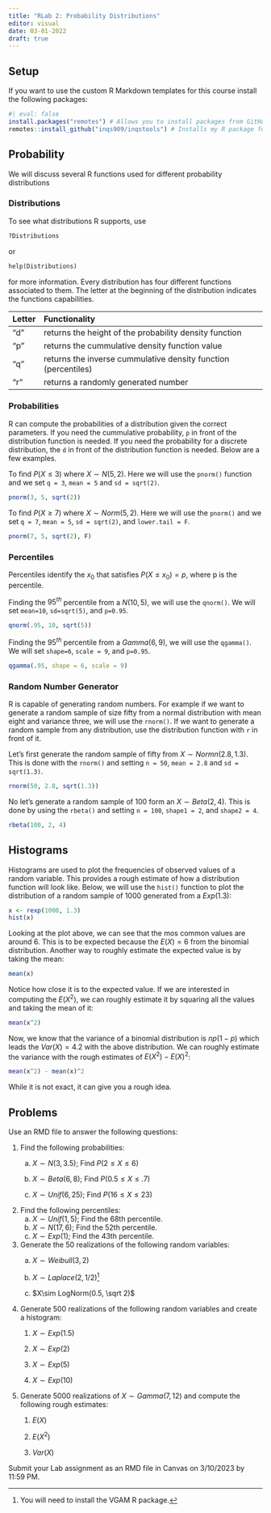 ```yaml
---
title: "RLab 2: Probability Distributions"
editor: visual
date: 03-01-2022
draft: true
---
```


## Setup

If you want to use the custom R Markdown templates for this course install the following packages:

```r
#| eval: false
install.packages("remotes") # Allows you to install packages from GitHub
remotes::install_github("inqs909/inqstools") # Installs my R package for the course
```

## Probability

We will discuss several R functions used for different probability distributions

### Distributions

To see what distributions R supports, use

``` default
?Distributions
```

or

``` default
help(Distributions)
```

for more information. Every distribution has four different functions associated to them. The letter at the beginning of the distribution indicates the functions capabilities.

| Letter | Functionality                                                  |
|:-------|:---------------------------------------------------------------|
| "d"    | returns the height of the probability density function         |
| "p"    | returns the cummulative density function value                 |
| "q"    | returns the inverse cummulative density function (percentiles) |
| "r"    | returns a randomly generated number                            |

### Probabilities

R can compute the probabilities of a distribution given the correct parameters. If you need the cummulative probability, `p` in front of the distribution function is needed. If you need the probability for a discrete distribution, the `d` in front of the distribution function is needed. Below are a few examples.

To find $P(X \leq 3 )$ where $X \sim N(5,2)$. Here we will use the `pnorm()` function and we set `q = 3`, `mean = 5` and `sd = sqrt(2)`.

```r
pnorm(3, 5, sqrt(2))
```

To find $P(X \geq 7 )$ where $X \sim Norm(5, 2)$. Here we will use the `pnorm()` and we set `q = 7`, `mean = 5`, `sd = sqrt(2)`, and `lower.tail = F`.

```r
pnorm(7, 5, sqrt(2), F)
```

### Percentiles

Percentiles identify the $x_0$ that satisfies $P(X \le x_0)=p$, where p is the percentile.

Finding the $95^{th}$ percentile from a $N(10, 5)$, we will use the `qnorm()`. We will set `mean=10`, `sd=sqrt(5)`, and `p=0.95`.

```r
qnorm(.95, 10, sqrt(5))
```

Finding the $95^{th}$ percentile from a $Gamma(6,9)$, we will use the `qgamma()`. We will set `shape=6`, `scale = 9`, and `p=0.95`.

```r
qgamma(.95, shape = 6, scale = 9)
```

### Random Number Generator

R is capable of generating random numbers. For example if we want to generate a random sample of size fifty from a normal distribution with mean eight and variance three, we will use the `rnorm()`. If we want to generate a random sample from any distribution, use the distribution function with `r` in front of it.

Let's first generate the random sample of fifty from $X \sim Normn(2.8, 1.3)$. This is done with the `rnorm()` and setting `n = 50`, `mean = 2.8` and `sd = sqrt(1.3)`.

```r
rnorm(50, 2.8, sqrt(1.3))
```

No let's generate a random sample of 100 form an $X \sim Beta(2,4)$. This is done by using the `rbeta()` and setting `n = 100`, `shape1 = 2`, and `shape2 = 4`.

```r
rbeta(100, 2, 4)
```

## Histograms

Histograms are used to plot the frequencies of observed values of a random variable. This provides a rough estimate of how a distribution function will look like. Below, we will use the `hist()` function to plot the distribution of a random sample of 1000 generated from a $Exp(1.3)$:

```r
x <- rexp(1000, 1.3)
hist(x)
```

Looking at the plot above, we can see that the mos common values are around 6. This is to be expected because the $E(X)=6$ from the binomial distribution. Another way to roughly estimate the expected value is by taking the mean:

```r
mean(x)
```

Notice how close it is to the expected value. If we are interested in computing the $E(X^2)$, we can roughly estimate it by squaring all the values and taking the mean of it:

```r
mean(x^2)
```

Now, we know that the variance of a binomial distribution is $np(1-p)$ which leads the $Var(X)=4.2$ with the above distribution. We can roughly estimate the variance with the rough estimates of $E(X^2)-E(X)^2$:

```r
mean(x^2) - mean(x)^2
```

While it is not exact, it can give you a rough idea.

## Problems

Use an RMD file to answer the following questions:

1.  Find the following probabilities:
    a.  $X\sim N(3, 3.5)$; Find $P(2 \le X \le 6)$

    b.  $X\sim Beta(6,8)$; Find $P(0.5 \le X \le .7)$

    c.  $X\sim Unif(6,25)$; Find $P(16 \le X \le 23)$
2.  Find the following percentiles:
    a.  $X\sim Unif(1,5)$; Find the $68$th percentile.
    b.  $X\sim N(17, 6)$; Find the $52$th percentile.
    c.  $X\sim Exp(1)$; Find the $43$th percentile.
3.  Generate the 50 realizations of the following random variables:
    a.  $X\sim Weibull(3,2)$

    b.  $X\sim Laplace(2,1/2)$[^1]

    c.  $X\sim LogNorm(0.5, \sqrt 2)$
4.  Generate 500 realizations of the following random variables and create a histogram:
    1.  $X\sim Exp(1.5)$

    2.  $X \sim Exp(2)$

    3.  $X \sim Exp(5)$

    4.  $X\sim Exp(10)$
5.  Generate 5000 realizations of $X\sim Gamma(7, 12)$ and compute the following rough estimates:
    1.  $E(X)$

    2.  $E(X^2)$

    3.  $Var(X)$

[^1]: You will need to install the VGAM R package.

Submit your Lab assignment as an RMD file in Canvas on 3/10/2023 by 11:59 PM.